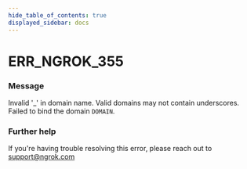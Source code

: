 ```yaml
---
hide_table_of_contents: true
displayed_sidebar: docs
---
```



# ERR_NGROK_355

### Message

Invalid '\_' in domain name. Valid domains may not contain underscores. Failed to bind the domain `DOMAIN`.

<ErrorDetails error="err_ngrok_355" />

### Further help

If you're having trouble resolving this error, please reach out to [support@ngrok.com](mailto:support@ngrok.com?subject=Help%20with%20ERR_NGROK_355)

